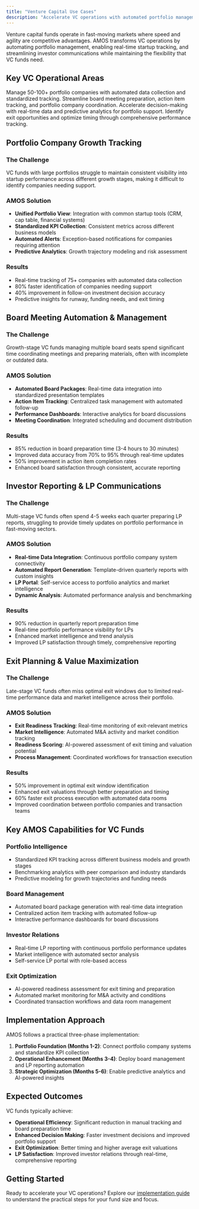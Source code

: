 ```yaml
---
title: "Venture Capital Use Cases"
description: "Accelerate VC operations with automated portfolio management, real-time startup tracking, and streamlined investor reporting."
---
```


Venture capital funds operate in fast-moving markets where speed and agility are competitive advantages. AMOS transforms VC operations by automating portfolio management, enabling real-time startup tracking, and streamlining investor communications while maintaining the flexibility that VC funds need.

## Key VC Operational Areas

<CardGroup cols={2}>
  <Card title="Portfolio Scaling" icon="rocket">
    Manage 50-100+ portfolio companies with automated data collection and standardized tracking.
  </Card>
  
  <Card title="Board Management" icon="users">
    Streamline board meeting preparation, action item tracking, and portfolio company coordination.
  </Card>
  
  <Card title="Investment Decisions" icon="zap">
    Accelerate decision-making with real-time data and predictive analytics for portfolio support.
  </Card>
  
  <Card title="Exit Planning" icon="trending-up">
    Identify exit opportunities and optimize timing through comprehensive performance tracking.
  </Card>
</CardGroup>

## Portfolio Company Growth Tracking

### The Challenge
VC funds with large portfolios struggle to maintain consistent visibility into startup performance across different growth stages, making it difficult to identify companies needing support.

### AMOS Solution
- **Unified Portfolio View**: Integration with common startup tools (CRM, cap table, financial systems)
- **Standardized KPI Collection**: Consistent metrics across different business models
- **Automated Alerts**: Exception-based notifications for companies requiring attention
- **Predictive Analytics**: Growth trajectory modeling and risk assessment

### Results
- Real-time tracking of 75+ companies with automated data collection
- 80% faster identification of companies needing support
- 40% improvement in follow-on investment decision accuracy
- Predictive insights for runway, funding needs, and exit timing

## Board Meeting Automation & Management

### The Challenge
Growth-stage VC funds managing multiple board seats spend significant time coordinating meetings and preparing materials, often with incomplete or outdated data.

### AMOS Solution
- **Automated Board Packages**: Real-time data integration into standardized presentation templates
- **Action Item Tracking**: Centralized task management with automated follow-up
- **Performance Dashboards**: Interactive analytics for board discussions
- **Meeting Coordination**: Integrated scheduling and document distribution

### Results
- 85% reduction in board preparation time (3-4 hours to 30 minutes)
- Improved data accuracy from 70% to 95% through real-time updates
- 50% improvement in action item completion rates
- Enhanced board satisfaction through consistent, accurate reporting

## Investor Reporting & LP Communications

### The Challenge
Multi-stage VC funds often spend 4-5 weeks each quarter preparing LP reports, struggling to provide timely updates on portfolio performance in fast-moving sectors.

### AMOS Solution
- **Real-time Data Integration**: Continuous portfolio company system connectivity
- **Automated Report Generation**: Template-driven quarterly reports with custom insights
- **LP Portal**: Self-service access to portfolio analytics and market intelligence
- **Dynamic Analysis**: Automated performance analysis and benchmarking

### Results
- 90% reduction in quarterly report preparation time
- Real-time portfolio performance visibility for LPs
- Enhanced market intelligence and trend analysis
- Improved LP satisfaction through timely, comprehensive reporting

## Exit Planning & Value Maximization

### The Challenge
Late-stage VC funds often miss optimal exit windows due to limited real-time performance data and market intelligence across their portfolio.

### AMOS Solution
- **Exit Readiness Tracking**: Real-time monitoring of exit-relevant metrics
- **Market Intelligence**: Automated M&A activity and market condition tracking
- **Readiness Scoring**: AI-powered assessment of exit timing and valuation potential
- **Process Management**: Coordinated workflows for transaction execution

### Results
- 50% improvement in optimal exit window identification
- Enhanced exit valuations through better preparation and timing
- 60% faster exit process execution with automated data rooms
- Improved coordination between portfolio companies and transaction teams

## Key AMOS Capabilities for VC Funds

### Portfolio Intelligence
- Standardized KPI tracking across different business models and growth stages
- Benchmarking analytics with peer comparison and industry standards
- Predictive modeling for growth trajectories and funding needs

### Board Management
- Automated board package generation with real-time data integration
- Centralized action item tracking with automated follow-up
- Interactive performance dashboards for board discussions

### Investor Relations
- Real-time LP reporting with continuous portfolio performance updates
- Market intelligence with automated sector analysis
- Self-service LP portal with role-based access

### Exit Optimization
- AI-powered readiness assessment for exit timing and preparation
- Automated market monitoring for M&A activity and conditions
- Coordinated transaction workflows and data room management

## Implementation Approach

AMOS follows a practical three-phase implementation:

1. **Portfolio Foundation (Months 1-2)**: Connect portfolio company systems and standardize KPI collection
2. **Operational Enhancement (Months 3-4)**: Deploy board management and LP reporting automation
3. **Strategic Optimization (Months 5-6)**: Enable predictive analytics and AI-powered insights

## Expected Outcomes

VC funds typically achieve:
- **Operational Efficiency**: Significant reduction in manual tracking and board preparation time
- **Enhanced Decision Making**: Faster investment decisions and improved portfolio support
- **Exit Optimization**: Better timing and higher average exit valuations
- **LP Satisfaction**: Improved investor relations through real-time, comprehensive reporting

## Getting Started

Ready to accelerate your VC operations? Explore our [implementation guide](/fund-leaders/implementation/getting-started) to understand the practical steps for your fund size and focus.